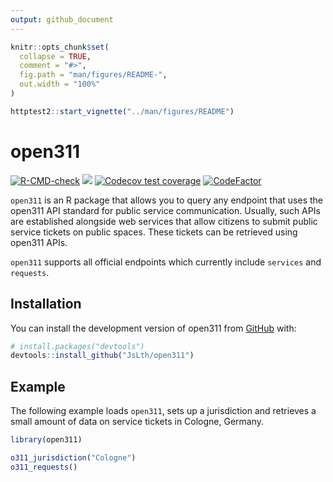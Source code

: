 ```yaml
---
output: github_document
---
```


<!-- README.md is generated from README.Rmd. Please edit that file -->

```r
knitr::opts_chunk$set(
  collapse = TRUE,
  comment = "#>",
  fig.path = "man/figures/README-",
  out.width = "100%"
)

httptest2::start_vignette("../man/figures/README")
```

# open311

<!-- badges: start -->
[![R-CMD-check](https://github.com/JsLth/open311/actions/workflows/R-CMD-check.yaml/badge.svg)](https://github.com/JsLth/open311/actions/workflows/R-CMD-check.yaml)
[![](https://www.r-pkg.org/badges/version/rors)](https://cran.r-project.org/package=rors)
[![Codecov test coverage](https://codecov.io/gh/JsLth/open311/branch/main/graph/badge.svg)](https://app.codecov.io/gh/JsLth/open311?branch=main)
[![CodeFactor](https://www.codefactor.io/repository/github/jslth/open311/badge/master)](https://www.codefactor.io/repository/github/jslth/open311/overview/master)
<!-- badges: end -->

`open311` is an R package that allows you to query any endpoint that uses
the open311 API standard for public service communication. Usually, such APIs
are established alongside web services that allow citizens to submit public
service tickets on public spaces. These tickets can be retrieved using open311
APIs.

`open311` supports all official endpoints which currently include `services`
and `requests`.

## Installation

You can install the development version of open311 from [GitHub](https://github.com/) with:

``` r
# install.packages("devtools")
devtools::install_github("JsLth/open311")
```

## Example

The following example loads `open311`, sets up a jurisdiction and retrieves
a small amount of data on service tickets in Cologne, Germany.

```r
library(open311)

o311_jurisdiction("Cologne")
o311_requests()
```

